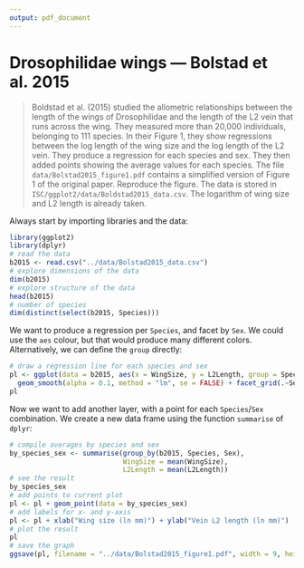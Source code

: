 ```yaml
---
output: pdf_document
---
```


# Drosophilidae wings --- Bolstad et al. 2015

> Boldstad et al. (2015) studied the allometric relationships between the length of the wings of Drosophilidae and the length of the L2 vein that runs across the wing. They measured more than 20,000 individuals, belonging to 111 species. In their Figure 1, they show regressions between the log length of the wing size and the log length of the L2 vein. They produce a regression for each species and sex. They then added points showing the average values for each species. The file `data/Bolstad2015_figure1.pdf` contains a simplified version of Figure 1 of the original paper. Reproduce the figure. The data is stored in `ISC/ggplot2/data/Boldstad2015_data.csv`. The logarithm of wing size and L2 length is already taken.

Always start by importing libraries and the data:

```r
library(ggplot2)
library(dplyr)
# read the data
b2015 <- read.csv("../data/Bolstad2015_data.csv")
# explore dimensions of the data
dim(b2015)
# explore structure of the data
head(b2015)
# number of species
dim(distinct(select(b2015, Species)))
```

We want to produce a regression per `Species`, and facet by `Sex`. We could use the `aes` colour, but that would produce many different colors. Alternatively, we can define the `group` directly:

```r
# draw a regression line for each species and sex
pl <- ggplot(data = b2015, aes(x = WingSize, y = L2Length, group = Species)) + 
  geom_smooth(alpha = 0.1, method = "lm", se = FALSE) + facet_grid(.~Sex) + theme_bw()
pl
```

Now we want to add another layer, with a point for each `Species`/`Sex` combination. We create a new data frame using the function `summarise` of `dplyr`:

```r
# compile averages by species and sex
by_species_sex <- summarise(group_by(b2015, Species, Sex), 
                            WingSize = mean(WingSize), 
                            L2Length = mean(L2Length))
# see the result
by_species_sex 
# add points to current plot
pl <- pl + geom_point(data = by_species_sex)
# add labels for x- and y-axis
pl <- pl + xlab("Wing size (ln mm)") + ylab("Vein L2 length (ln mm)")
# plot the result
pl
# save the graph
ggsave(pl, filename = "../data/Bolstad2015_figure1.pdf", width = 9, height = 4)
```
